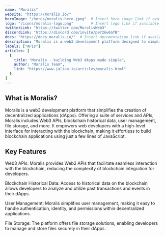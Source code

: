 ---
name: "Moralis"
website: "https://moralis.io/"
heroImage: "/heros/moralis-hero.jpeg"  # Insert hero image link if available
logo: "/icons/moralis-logo.png"        # Insert logo link if available
twitterLink: "https://twitter.com/MoralisWeb3"
discordLink: "https://discord.com/invite/peY26w6GfB"
docs: "https://docs.moralis.io/"  # Insert documentation link if available
description: "Moralis is a web3 development platform designed to simplify the creation of decentralized applications (dApps). "
labels: ["APIs"]
articles: [
  {
    title: "Moralis - building Web3 dApps made simple",
    author: "Moralis Team",
    link: "https://www.julian.io/articles/moralis.html"
  }
]
---

## What is Moralis?

Moralis is a web3 development platform that simplifies the creation of decentralized applications (dApps). Offering a suite of services and APIs, Moralis includes Web3 APIs, blockchain historical data, user management, file storage, and more. It empowers web developers with a high-level interface for interacting with the blockchain, making it effortless to build blockchain applications using just a few lines of JavaScript.

## Key Features

Web3 APIs: Moralis provides Web3 APIs that facilitate seamless interaction with the blockchain, reducing the complexity of blockchain integration for developers.

Blockchain Historical Data: Access to historical data on the blockchain allows developers to analyze and utilize past transactions and events in their dApps.

User Management: Moralis simplifies user management, making it easy to handle authentication, identity, and permissions within decentralized applications.

File Storage: The platform offers file storage solutions, enabling developers to manage and store files securely in their dApps.

